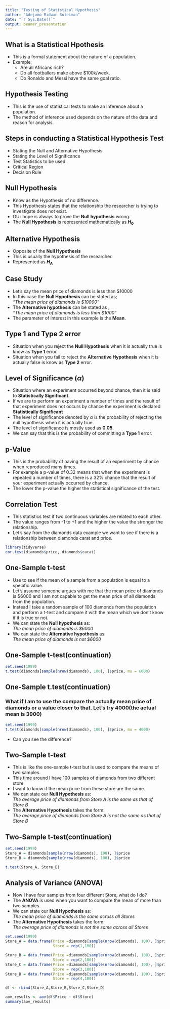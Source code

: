 ```yaml
---
title: "Testing of Statistical Hypothesis"
author: "Adejumo Ridwan Suleiman"
date: "`r Sys.Date()`"
output: beamer_presentation
---
```


## What is a Statistical Hpothesis

* This is a formal statement about the nature of a population.
* Example; 
  - Are all Africans rich?
  - Do all footballers make above $100k/week.
  - Do Ronaldo and Messi have the same goal ratio.
  
## Hypothesis Testing

* This is the use of statistical tests to make an inference about a population.
* The method of inference used depends on the nature of the data and reason for analysis.

## Steps in conducting a Statistical Hypothesis Test

* Stating the Null and Alternative Hypothesis
* Stating the Level of Significance
* Test Statistics to be used
* Critical Region
* Decision Rule

## Null Hypothesis

* Know as the Hypothesis of no difference.
* This Hypothesis states that the relationship the researcher is trying to investigate does not exist.
* OUr hope is always to prove the **Null hypothesis** wrong.
* The **Null Hypothesis** is represented mathematically as **$H_0$**

## Alternative Hypothesis

* Opposite of the **Null Hypothesis**
* This is usually the hypothesis of the researcher.
* Represented as **$H_A$**

## Case Study

* Let's say the mean price of diamonds is less than $10000
* In this case the **Null Hypothesis** can be stated as;  
*"The mean price of diamonds is $10000"*
* The **Alternative hypothesis** can be stated as ;  
*"The mean price of diamonds is less than $1000"*
* The parameter of interest in this example is the **Mean**.

## Type 1 and Type 2 error

* Situation when you reject the **Null Hypothesis** when it is actually true is know as **Type 1** error.
* Situation when you fail to reject the **Alternative Hypothesis** when it is actually false is know as **Type 2** error.

## Level of Significance ($\alpha$)

* Situation where an experiment occurred beyond chance, then it is said to **Statistically Significant**.
* If we are to perform an experiment a number of times and the result of that experiment does not occurs by chance the experiment is declared **Statistically Significant**
* The level of significance denoted by $\alpha$ is the probability of rejecting the null hypothesis when it is actually true.
* The level of significance is mostly used as **0.05**.
* We can say that this is the probability of committing a **Type 1** error.

## **p**-Value

* This is the probability of having the result of an experiment by chance when reproduced many times.
* For example a p-value of 0.32 means that when the experiment is repeated a number of times, there is a 32% chance that the result of your experiment actually occurred by chance.
* The lower the p-value the higher the statistical significance of the test.

## Correlation Test

* This statistics test if two continuous variables are related to each other.
* The value ranges from -1 to +1 and the higher the value the stronger the relationship.
* Let's say from the diamonds data example we want to see if there is a relationship between diamonds carat and price.
```r
library(tidyverse)
cor.test(diamonds$price, diamonds$carat)
```

## One-Sample t-test

* Use to see if the mean of a sample from a population is equal to a specific value.
* Let's assume someone argues with me that the mean price of diamonds is $6000 and I am not capable to get the mean price of all diamonds from the population.
* Instead I take a random sample of 100 diamonds from the population and perform a t-test and compare it with the mean which we don't know if it is true or not.
* We can state the **Null hypothesis** as:  
*The mean price of diamonds is $6000*
* We can state the **Alternative hypothesis** as:    
*The mean price of diamonds is not $6000*

## One-Sample t-test(continuation)


```r
set.seed(1999)
t.test(diamonds[sample(nrow(diamonds), 100), ]$price, mu = 6000)
```

## One-Sample t.test(continuation)

### What if I am to use the compare the actually mean price of diamonds or a value closer to that. Let's try 4000(the actual mean is 3900)
```r
set.seed(1999)
t.test(diamonds[sample(nrow(diamonds), 100), ]$price, mu = 4000)
```
* Can you see the difference?

## Two-Sample t-test 

* This is like the one-sample t-test but is used to compare the means of two samples.
* This time around I have 100 samples of diamonds from two different store.
* I want to know if the mean price from these store are the same.
* We can state our **Null Hypothesis** as:  
*The average price of diamonds from Store A is the same as that of Store B*
* The **Alternative Hypothesis** takes the form:  
*The average price of diamonds from Store A is not the same as that of Store B*

## Two-Sample t-test(continuation)

```r
set.seed(1999)
Store_A = diamonds[sample(nrow(diamonds), 100), ]$price
Store_B = diamonds[sample(nrow(diamonds), 100), ]$price

t.test(Store_A, Store_B)
```

## Analysis of Variance (ANOVA)

* Now I have four samples from four different Store, what do I do?
* The **ANOVA** is used when you want to compare the mean of more than two samples.
* We can state our **Null Hypothesis** as:  
*The mean price of diamonds is the same across all Stores*
* The **Alternative Hypothesis** takes the form:  
*The average price of diamonds is not the same across all Stores*

```r
set.seed(1999)
Store_A = data.frame(Price =diamonds[sample(nrow(diamonds), 100), ]$price,
                     Store = rep(1,100))

Store_B = data.frame(Price =diamonds[sample(nrow(diamonds), 100), ]$price,
                     Store = rep(2,100))
Store_C = data.frame(Price =diamonds[sample(nrow(diamonds), 100), ]$price,
                     Store = rep(3,100))
Store_D = data.frame(Price =diamonds[sample(nrow(diamonds), 100), ]$price,
                     Store = rep(4,100))

df <- rbind(Store_A,Store_B,Store_C,Store_D)

aov_results <- aov(df$Price ~ df$Store)
summary(aov_results)
```















